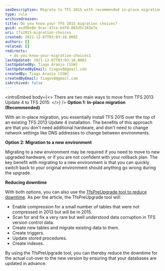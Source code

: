 ```yaml
---
seoDescription: Migrate to TFS 2015 with recommended in-place migration or a new environment option while minimizing downtime with the TfsPreUpgrade tool.
type: rule
archivedreason:
title: Do you know your TFS 2015 migration choices?
guid: acd96e8e-9cac-47ce-bdf8-865d5c383e7e
uri: tfs2015-migration-choices
created: 2021-12-07T03:03:18.000Z
authors: []
related: []
redirects:
  - do-you-know-your-migration-choices1
lastUpdated: 2021-12-07T03:03:18.000Z
lastUpdatedBy: Tiago Araújo [SSW]
lastUpdatedByEmail: tiagov8@gmail.com
createdBy: Tiago Araújo [SSW]
createdByEmail: tiagov8@gmail.com
isArchived: false
---
```


<introEmbed
  body={<>
There are two main ways to move from TFS 2013 Update 4 to TFS 2015:
  </>}
/>
**Option 1:** **In-place migration (Recommended)**

With an in-place migration, you essentially install TFS 2015 over the top of an existing TFS 2013 Update 4 installation. The benefits of this approach are that you don't need additional hardware, and don't need to change network settings like DNS addresses to change between environments.

**Option 2: Migration to a new environment**

Migrating to a new environment may be required if you need to move to new upgraded hardware, or if you are not confident with your rollback plan. The key benefit with migrating to a new environment is that you can quickly switch back to your original environment should anything go wrong during the upgrade.

**Reducing downtime**

With both options, you can also use the [TfsPreUpgrade tool to reduce downtime](https://msdn.microsoft.com/en-us/Library/vs/alm/TFS/upgrade/pre-upgrade?WT.mc_id=DOP-MVP-33518). As per the article, the TfsPreUpgrade tool will:

* Enable compression for a small number of tables that were not compressed in 2013 but will be in 2015.
* Scan for and fix a very rare but well understood data corruption in TFS version control data.
* Create new tables and migrate existing data to them.
* Create triggers.
* Update stored procedures.
* Create indexes.

By using the TfsPreUpgrade tool, you can thereby reduce the downtime for the actual cut-over to the new version by ensuring that your databases are updated in advance.
